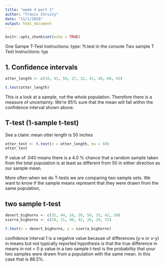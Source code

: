 ```yaml
---
title: "week 4 part 1"
author: "Travis Christy"
date: "11/1/2020"
output: html_document
---
```


```r
knitr::opts_chunk$set(echo = TRUE)
```

One Sampe T-Test Instructions: type: ?t.test in the console
Two sample T Test Instructions: typ

## 1. Confidence intervals

```r
otter_length <- c(34, 41, 50, 27, 32, 41, 48, 60, 43)

t.test(otter_length)
```
This is a look at a sample, not the whole population. Therefore there is a measure of uncertainty.
We're 95% sure that the mean will fall within the confidence interval shown above.



## T-test (1-sample t-test)

See a claim: mean otter length is 50 inches

```r
otter_test <- t.test(x = otter_length, mu = 50)
otter_test
```

P value of .040 means there is a 4.0 % chance that a random sample taken from the total population is at least as different from 50 in either direction as our sample mean.

More often when we do T-tests we are comparing two sample sets. We want to know if the sample means represent that they were drawn from the same population,

## two sample t-test

```r
desert_bighorns <- c(32, 44, 18, 26, 50, 33, 42, 20)
sierra_bighorns <- c(28, 31, 40, 42, 26, 29, 31)

t.test(x = desert_bighorns, y = sierra_bighorns)
```

confidence interval 1 is a negative value because of differences (y-x or x-y) in means but not typically reported
hypothesis is that the true difference in means in not = 0 
p value in a two sample t-test is the probability that your two samples were drawn from a population with the same mean. In this case that is 88.5%.





